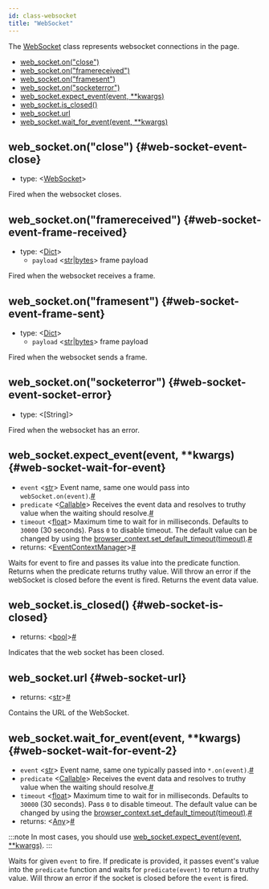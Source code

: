 ```yaml
---
id: class-websocket
title: "WebSocket"
---
```


The [WebSocket] class represents websocket connections in the page.


- [web_socket.on("close")](./api/class-websocket.mdx#web-socket-event-close)
- [web_socket.on("framereceived")](./api/class-websocket.mdx#web-socket-event-frame-received)
- [web_socket.on("framesent")](./api/class-websocket.mdx#web-socket-event-frame-sent)
- [web_socket.on("socketerror")](./api/class-websocket.mdx#web-socket-event-socket-error)
- [web_socket.expect_event(event, **kwargs)](./api/class-websocket.mdx#web-socket-wait-for-event)
- [web_socket.is_closed()](./api/class-websocket.mdx#web-socket-is-closed)
- [web_socket.url](./api/class-websocket.mdx#web-socket-url)
- [web_socket.wait_for_event(event, **kwargs)](./api/class-websocket.mdx#web-socket-wait-for-event-2)

## web_socket.on("close") {#web-socket-event-close}
- type: &#60;[WebSocket]&#62;

Fired when the websocket closes.

## web_socket.on("framereceived") {#web-socket-event-frame-received}
- type: &#60;[Dict]&#62;
  - `payload` &#60;[str]|[bytes]&#62; frame payload

Fired when the websocket receives a frame.

## web_socket.on("framesent") {#web-socket-event-frame-sent}
- type: &#60;[Dict]&#62;
  - `payload` &#60;[str]|[bytes]&#62; frame payload

Fired when the websocket sends a frame.

## web_socket.on("socketerror") {#web-socket-event-socket-error}
- type: &#60;[String]&#62;

Fired when the websocket has an error.

## web_socket.expect_event(event, **kwargs) {#web-socket-wait-for-event}
- `event`<a aria-hidden="true" tabindex="-1" class="list-anchor-link" id="web-socket-wait-for-event-param-event"/> &#60;[str]&#62; Event name, same one would pass into `webSocket.on(event)`.<a href="#web-socket-wait-for-event-param-event" class="list-anchor">#</a>
- `predicate`<a aria-hidden="true" tabindex="-1" class="list-anchor-link" id="web-socket-wait-for-event-option-predicate"/> &#60;[Callable]&#62; Receives the event data and resolves to truthy value when the waiting should resolve.<a href="#web-socket-wait-for-event-option-predicate" class="list-anchor">#</a>
- `timeout`<a aria-hidden="true" tabindex="-1" class="list-anchor-link" id="web-socket-wait-for-event-option-timeout"/> &#60;[float]&#62; Maximum time to wait for in milliseconds. Defaults to `30000` (30 seconds). Pass `0` to disable timeout. The default value can be changed by using the [browser_context.set_default_timeout(timeout)](./api/class-browsercontext.mdx#browser-context-set-default-timeout).<a href="#web-socket-wait-for-event-option-timeout" class="list-anchor">#</a>
- returns:<a aria-hidden="true" tabindex="-1" class="list-anchor-link" id="web-socket-wait-for-event-return"/> &#60;[EventContextManager]&#62;<a href="#web-socket-wait-for-event-return" class="list-anchor">#</a>

Waits for event to fire and passes its value into the predicate function. Returns when the predicate returns truthy value. Will throw an error if the webSocket is closed before the event is fired. Returns the event data value.

## web_socket.is_closed() {#web-socket-is-closed}
- returns:<a aria-hidden="true" tabindex="-1" class="list-anchor-link" id="web-socket-is-closed-return"/> &#60;[bool]&#62;<a href="#web-socket-is-closed-return" class="list-anchor">#</a>

Indicates that the web socket has been closed.

## web_socket.url {#web-socket-url}
- returns:<a aria-hidden="true" tabindex="-1" class="list-anchor-link" id="web-socket-url-return"/> &#60;[str]&#62;<a href="#web-socket-url-return" class="list-anchor">#</a>

Contains the URL of the WebSocket.

## web_socket.wait_for_event(event, **kwargs) {#web-socket-wait-for-event-2}
- `event`<a aria-hidden="true" tabindex="-1" class="list-anchor-link" id="web-socket-wait-for-event-2-param-event"/> &#60;[str]&#62; Event name, same one typically passed into `*.on(event)`.<a href="#web-socket-wait-for-event-2-param-event" class="list-anchor">#</a>
- `predicate`<a aria-hidden="true" tabindex="-1" class="list-anchor-link" id="web-socket-wait-for-event-2-option-predicate"/> &#60;[Callable]&#62; Receives the event data and resolves to truthy value when the waiting should resolve.<a href="#web-socket-wait-for-event-2-option-predicate" class="list-anchor">#</a>
- `timeout`<a aria-hidden="true" tabindex="-1" class="list-anchor-link" id="web-socket-wait-for-event-2-option-timeout"/> &#60;[float]&#62; Maximum time to wait for in milliseconds. Defaults to `30000` (30 seconds). Pass `0` to disable timeout. The default value can be changed by using the [browser_context.set_default_timeout(timeout)](./api/class-browsercontext.mdx#browser-context-set-default-timeout).<a href="#web-socket-wait-for-event-2-option-timeout" class="list-anchor">#</a>
- returns:<a aria-hidden="true" tabindex="-1" class="list-anchor-link" id="web-socket-wait-for-event-2-return"/> &#60;[Any]&#62;<a href="#web-socket-wait-for-event-2-return" class="list-anchor">#</a>

:::note
In most cases, you should use [web_socket.expect_event(event, **kwargs)](./api/class-websocket.mdx#web-socket-wait-for-event).
:::

Waits for given `event` to fire. If predicate is provided, it passes event's value into the `predicate` function and waits for `predicate(event)` to return a truthy value. Will throw an error if the socket is closed before the `event` is fired.

[Accessibility]: ./api/class-accessibility.mdx "Accessibility"
[Browser]: ./api/class-browser.mdx "Browser"
[BrowserContext]: ./api/class-browsercontext.mdx "BrowserContext"
[BrowserType]: ./api/class-browsertype.mdx "BrowserType"
[CDPSession]: ./api/class-cdpsession.mdx "CDPSession"
[ConsoleMessage]: ./api/class-consolemessage.mdx "ConsoleMessage"
[Dialog]: ./api/class-dialog.mdx "Dialog"
[Download]: ./api/class-download.mdx "Download"
[ElementHandle]: ./api/class-elementhandle.mdx "ElementHandle"
[Error]: ./api/class-error.mdx "Error"
[FileChooser]: ./api/class-filechooser.mdx "FileChooser"
[Frame]: ./api/class-frame.mdx "Frame"
[JSHandle]: ./api/class-jshandle.mdx "JSHandle"
[Keyboard]: ./api/class-keyboard.mdx "Keyboard"
[Mouse]: ./api/class-mouse.mdx "Mouse"
[Page]: ./api/class-page.mdx "Page"
[Playwright]: ./api/class-playwright.mdx "Playwright"
[Request]: ./api/class-request.mdx "Request"
[Response]: ./api/class-response.mdx "Response"
[Route]: ./api/class-route.mdx "Route"
[Selectors]: ./api/class-selectors.mdx "Selectors"
[TimeoutError]: ./api/class-timeouterror.mdx "TimeoutError"
[Touchscreen]: ./api/class-touchscreen.mdx "Touchscreen"
[Tracing]: ./api/class-tracing.mdx "Tracing"
[Video]: ./api/class-video.mdx "Video"
[WebSocket]: ./api/class-websocket.mdx "WebSocket"
[Worker]: ./api/class-worker.mdx "Worker"
[Element]: https://developer.mozilla.org/en-US/docs/Web/API/element "Element"
[EvaluationArgument]: ./core-concepts.mdx#evaluation-argument "EvaluationArgument"
[Promise]: https://developer.mozilla.org/en-US/docs/Web/JavaScript/Reference/Global_Objects/Promise "Promise"
[iterator]: https://developer.mozilla.org/en-US/docs/Web/JavaScript/Reference/Iteration_protocols "Iterator"
[origin]: https://developer.mozilla.org/en-US/docs/Glossary/Origin "Origin"
[selector]: https://developer.mozilla.org/en-US/docs/Web/CSS/CSS_Selectors "selector"
[Serializable]: https://developer.mozilla.org/en-US/docs/Web/JavaScript/Reference/Global_Objects/JSON/stringify#Description "Serializable"
[UIEvent.detail]: https://developer.mozilla.org/en-US/docs/Web/API/UIEvent/detail "UIEvent.detail"
[UnixTime]: https://en.wikipedia.org/wiki/Unix_time "Unix Time"
[xpath]: https://developer.mozilla.org/en-US/docs/Web/XPath "xpath"

[Any]: https://docs.python.org/3/library/typing.html#typing.Any "Any"
[bool]: https://docs.python.org/3/library/stdtypes.html "bool"
[bytes]: https://docs.python.org/3/library/stdtypes.html#bytes "bytes"
[Callable]: https://docs.python.org/3/library/typing.html#typing.Callable "Callable"
[EventContextManager]: https://docs.python.org/3/reference/datamodel.html#context-managers "Event context manager"
[EventEmitter]: https://pyee.readthedocs.io/en/latest/#pyee.BaseEventEmitter "EventEmitter"
[Exception]: https://docs.python.org/3/library/exceptions.html#Exception "Exception"
[Dict]: https://docs.python.org/3/library/typing.html#typing.Dict "Dict"
[float]: https://docs.python.org/3/library/stdtypes.html#numeric-types-int-float-complex "float"
[int]: https://docs.python.org/3/library/stdtypes.html#numeric-types-int-float-complex "int"
[List]: https://docs.python.org/3/library/typing.html#typing.List "List"
[NoneType]: https://docs.python.org/3/library/constants.html#None "None"
[Pattern]: https://docs.python.org/3/library/re.html "Pattern"
[URL]: https://en.wikipedia.org/wiki/URL "URL"
[pathlib.Path]: https://realpython.com/python-pathlib/ "pathlib.Path"
[str]: https://docs.python.org/3/library/stdtypes.html#text-sequence-type-str "str"
[Union]: https://docs.python.org/3/library/typing.html#typing.Union "Union"

[all available image tags]: https://mcr.microsoft.com/v2/playwright/tags/list "all available image tags"
[Docker Hub]: https://hub.docker.com/_/microsoft-playwright "Docker Hub"
[Dockerfile.focal]: https://github.com/microsoft/playwright/blob/master/utils/docker/Dockerfile.focal "Dockerfile.focal"